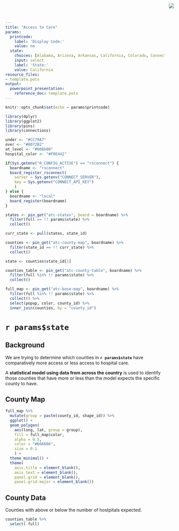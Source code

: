 ```yaml
---
title: "Access to Care"
params:
  printcode:
    label: 'Display Code:'
    value: no
  state:
    choices: [Alabama, Arizona, Arkansas, California, Colorado, Connecticut, Delaware, District of Columbia, Florida, Georgia, Hawaii, Idaho, Illinois, Indiana, Iowa, Kansas, Kentucky, Louisiana, Maine, Maryland, Massachusetts, Michigan, Minnesota, Mississippi, Missouri, Montana, Nebraska, Nevada, New Hampshire, New Jersey, New Mexico, New York, North Carolina, North Dakota, Ohio, Oklahoma, Oregon, Pennsylvania, Rhode Island, South Carolina, South Dakota, Tennessee, Texas, Utah, Vermont, Virginia, Washington, West Virginia, Wisconsin, Wyoming]
    input: select
    label: 'State:'
    value: California
resource_files:
- template.potx
output:
  powerpoint_presentation:
    reference_doc: template.potx
---
```


<img src="RStudio1.png" style="position:absolute;top:10px;right:200px;" />

```r
knitr::opts_chunk$set(echo = params$printcode)

library(dplyr)
library(ggplot2)
library(pins)
library(connections)

under <- "#CC79A7"
over <- "#0072B2"
at_level <- "#008b00"
hospital_color <- "#F0E442"

if(Sys.getenv("R_CONFIG_ACTIVE") == "rsconnect") {
  boardname <- "rsconnect"
  board_register_rsconnect(
    server = Sys.getenv("CONNECT_SERVER"),
    key = Sys.getenv("CONNECT_API_KEY")
    )
} else {
  boardname <- "local"
  board_register(boardname)  
}

states <- pin_get("atc-states", board = boardname) %>% 
  filter(full == !! params$state) %>%
  collect()

curr_state <- pull(states, state_id)

counties <- pin_get("atc-county-map", boardname) %>%
  filter(state_id == !! curr_state) %>%
  collect()

state <- counties$state_id[1]

counties_table <- pin_get("atc-county-table", boardname) %>%
  filter(full %in% !! params$state) %>%
  collect()

full_map <- pin_get("atc-base-map", boardname) %>%
  filter(full %in% !! params$state) %>%
  collect() %>%
  select(popup, color, county_id) %>%
  inner_join(counties, by = "county_id")

```

# `r params$state`

## Background

We are trying to determine which counties in **`r params$state`** have comparatively more access or less access to hospital care.

A **statistical model using data from across the country** is used to identify those counties that have more or less than the model expects the specific county to have.

## County Map

```r

full_map %>%
  mutate(group = paste(county_id, shape_id)) %>%
  ggplot() +
  geom_polygon(
    aes(long, lat, group = group), 
    fill = full_map$color,
    alpha = 0.5,
    color = "#666666",
    size = 0.1
    ) +
  theme_minimal() +
  theme(
    axis.title = element_blank(), 
    axis.text = element_blank(), 
    panel.grid = element_blank(),
    panel.grid.major = element_blank()) 
```


## County Data
Counties with above or below the number of hostpitals expected.
```r
counties_table %>%
  select(-full) 
```

